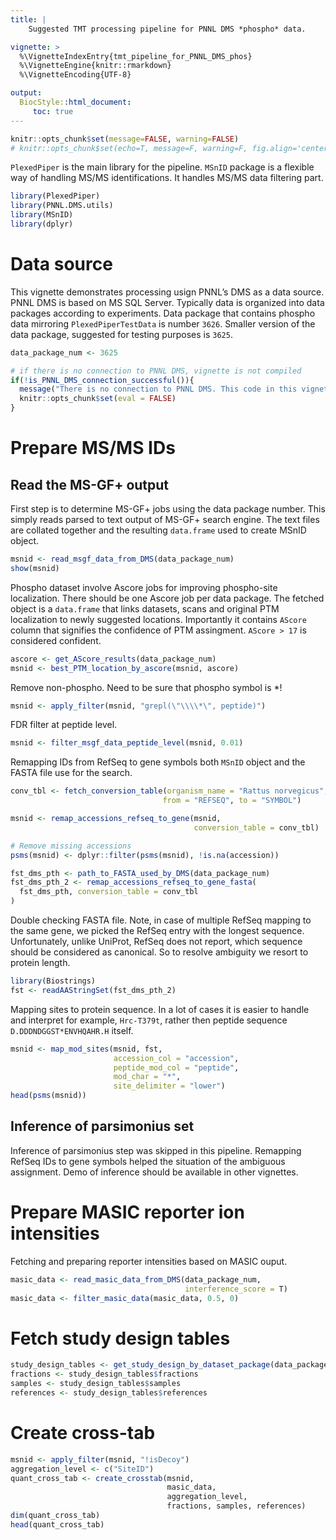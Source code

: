 ```yaml
---
title: |
    Suggested TMT processing pipeline for PNNL DMS *phospho* data.

vignette: >
  %\VignetteIndexEntry{tmt_pipeline_for_PNNL_DMS_phos}
  %\VignetteEngine{knitr::rmarkdown}
  %\VignetteEncoding{UTF-8}

output:
  BiocStyle::html_document:
     toc: true
---
```



```r
knitr::opts_chunk$set(message=FALSE, warning=FALSE)
# knitr::opts_chunk$set(echo=T, message=F, warning=F, fig.align='center', out.width='10cm')
```


`PlexedPiper` is the main library for the pipeline. `MSnID` package is a 
flexible way of handling MS/MS identifications. It handles MS/MS data
filtering part.

```r
library(PlexedPiper)
library(PNNL.DMS.utils)
library(MSnID)
library(dplyr)
```


# Data source
This vignette demonstrates processing usign PNNL's DMS as a data source.
PNNL DMS is based on MS SQL Server. Typically data is organized into data 
packages according to experiments. 
Data package that contains phospho data mirroring 
`PlexedPiperTestData` is number `3626`. Smaller version of the data 
package, suggested for testing purposes is `3625`.

```r
data_package_num <- 3625
```


```r
# if there is no connection to PNNL DMS, vignette is not compiled
if(!is_PNNL_DMS_connection_successful()){
  message("There is no connection to PNNL DMS. This code in this vignette won't be evaluated.")
  knitr::opts_chunk$set(eval = FALSE)
}
```


# Prepare MS/MS IDs

## Read the MS-GF+ output

First step is to determine MS-GF+ jobs using the data package number.
This simply reads parsed to text output of MS-GF+ search engine. The text files
are collated together and the resulting `data.frame` used to create MSnID object.

```r
msnid <- read_msgf_data_from_DMS(data_package_num)
show(msnid)
```


Phospho dataset involve Ascore jobs for improving phospho-site localization.
There should be one Ascore job per data package. The fetched object is a 
`data.frame` that links datasets, scans and original PTM localization to
newly suggested locations. Importantly it contains `AScore` column that 
signifies the confidence of PTM assingment. `AScore > 17` is considered 
confident.
```r
ascore <- get_AScore_results(data_package_num)
msnid <- best_PTM_location_by_ascore(msnid, ascore)
```

Remove non-phospho. Need to be sure that phospho symbol is *!
```r
msnid <- apply_filter(msnid, "grepl(\"\\\\*\", peptide)")
```


FDR filter at peptide level.
```r
msnid <- filter_msgf_data_peptide_level(msnid, 0.01)
```

Remapping IDs from RefSeq to gene symbols both `MSnID` object and
the FASTA file use for the search.
```r
conv_tbl <- fetch_conversion_table(organism_name = "Rattus norvegicus", 
                                  from = "REFSEQ", to = "SYMBOL")

msnid <- remap_accessions_refseq_to_gene(msnid,
                                         conversion_table = conv_tbl)

# Remove missing accessions
psms(msnid) <- dplyr::filter(psms(msnid), !is.na(accession))

fst_dms_pth <- path_to_FASTA_used_by_DMS(data_package_num)
fst_dms_pth_2 <- remap_accessions_refseq_to_gene_fasta(
  fst_dms_pth, conversion_table = conv_tbl
)
```

Double checking FASTA file. Note, in case of multiple RefSeq mapping to the
same gene, we picked the RefSeq entry with the longest sequence. Unfortunately,
unlike UniProt, RefSeq does not report, which sequence should be 
considered as canonical. So to resolve ambiguity we resort to protein length.
```r
library(Biostrings)
fst <- readAAStringSet(fst_dms_pth_2)
```

Mapping sites to protein sequence. In a lot of cases it is easier to 
handle and interpret for example, `Hrc-T379t`, rather then peptide 
sequence `D.DDDNDGGST*ENVHQAHR.H` itself. 
```r
msnid <- map_mod_sites(msnid, fst, 
                       accession_col = "accession", 
                       peptide_mod_col = "peptide", 
                       mod_char = "*",
                       site_delimiter = "lower")
head(psms(msnid))
```

## Inference of parsimonius set

Inference of parsimonius step was skipped in this pipeline.
Remapping RefSeq IDs to gene symbols helped the situation of the
ambiguous assignment. Demo of inference should be available in other 
vignettes.


# Prepare MASIC reporter ion intensities

Fetching and preparing reporter intensities based on MASIC ouput.
```r
masic_data <- read_masic_data_from_DMS(data_package_num, 
                                       interference_score = T)
masic_data <- filter_masic_data(masic_data, 0.5, 0)
```


# Fetch study design tables

```r
study_design_tables <- get_study_design_by_dataset_package(data_package_num)
fractions <- study_design_tables$fractions
samples <- study_design_tables$samples
references <- study_design_tables$references
```


# Create cross-tab

```r
msnid <- apply_filter(msnid, "!isDecoy")
aggregation_level <- c("SiteID")
quant_cross_tab <- create_crosstab(msnid, 
                                   masic_data, 
                                   aggregation_level, 
                                   fractions, samples, references)
dim(quant_cross_tab)
head(quant_cross_tab)
```





